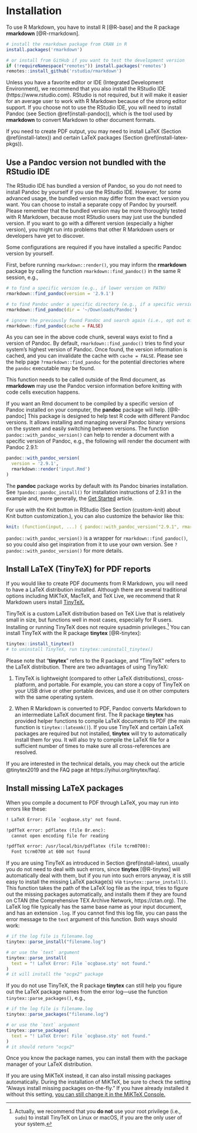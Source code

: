 \mainmatter

# Installation

To use R Markdown, you have to install R [@R-base] and the R package **rmarkdown** [@R-rmarkdown].

```r
# install the rmarkdown package from CRAN in R
install.packages('rmarkdown')

# or install from GitHub if you want to test the development version
if (!requireNamespace("remotes")) install.packages('remotes')
remotes::install_github('rstudio/rmarkdown')
```

Unless you have a favorite editor or IDE (Integrated Development Environment), we recommend that you also install the RStudio\index{RStudio} IDE (https://www.rstudio.com). RStudio is not required, but it will make it easier for an average user to work with R Markdown because of the strong editor support. If you choose not to use the RStudio IDE, you will need to install Pandoc\index{Pandoc} (see Section \@ref(install-pandoc)), which is the tool used by **rmarkdown** to convert Markdown to other document formats.

If you need to create PDF output, you may need to install LaTeX\index{LaTeX} (Section \@ref(install-latex)) and certain LaTeX packages (Section \@ref(install-latex-pkgs)).

## Use a Pandoc version not bundled with the RStudio IDE {#install-pandoc}

The RStudio IDE has bundled a version of Pandoc\index{Pandoc}, so you do not need to install Pandoc by yourself if you use the RStudio IDE. However, for some advanced usage, the bundled version may differ from the exact version you want. You can choose to install a separate copy of Pandoc by yourself. Please remember that the bundled version may be more thoroughly tested with R Markdown, because most RStudio users may just use the bundled version. If you want to go with a different version (especially a higher version), you might run into problems that other R Markdown users or developers have yet to discover.

Some configurations are required if you have installed a specific Pandoc version by yourself. 

First, before running `rmarkdown::render()`, you may inform the **rmarkdown** package by calling the function `rmarkdown::find_pandoc()` in the same R session, e.g.,

```r
# to find a specific version (e.g., if lower version on PATH)
rmarkdown::find_pandoc(version = '2.9.1')

# to find Pandoc under a specific directory (e.g., if a specific version cannot be in PATH)
rmarkdown::find_pandoc(dir = '~/Downloads/Pandoc')

# ignore the previously found Pandoc and search again (i.e., opt out of the caching mechanism).
rmarkdown::find_pandoc(cache = FALSE)
```

As you can see in the above code chunk, several ways exist to find a version of Pandoc. By default, `rmarkdown::find_pandoc()` tries to find your system's highest version of Pandoc. Once found, the version information is cached, and you can invalidate the cache with `cache = FALSE`. Please see the help page `?rmarkdown::find_pandoc` for the potential directories where the `pandoc` executable may be found.

This function needs to be called outside of the Rmd document, as **rmarkdown** may use the Pandoc version information before knitting with code cells execution happens. 


If you want an Rmd document to be compiled by a specific version of Pandoc installed on your computer, the **pandoc** package will help. [@R-pandoc]\index{R package!pandoc}
This package is designed to help test R code with different Pandoc versions. It allows installing and managing several Pandoc binary versions on the system and easily switching between versions. The function `pandoc::with_pandoc_version()` can help to render a document with a specific version of Pandoc, e.g., the following will render the document with Pandoc 2.9.1:

```r
pandoc::with_pandoc_version(
  version = '2.9.1',
  rmarkdown::render('input.Rmd')
)
```

The **pandoc** package works by default with its Pandoc binaries installation. See `?pandoc::pandoc_install()` for installation instructions of 2.9.1 in the example and, more generally, the [Get Started](https://cderv.github.io/pandoc/articles/pandoc.html) article.


For use with the Knit button in RStudio (See Section \ref(custom-knit) about Knit button customization.), you can also customize the behavior like this: 


````yaml
knit: (function(input, ...) { pandoc::with_pandoc_version("2.9.1", rmarkdown::render(input)) })
````

`pandoc::with_pandoc_version()` is a wrapper for `rmarkdown::find_pandoc()`, so you could also get inspiration from it to use your own version. See `?pandoc::with_pandoc_version()` for more details.

## Install LaTeX (TinyTeX) for PDF reports {#install-latex}

If you would like to create PDF documents from R Markdown, you will need to have a LaTeX\index{LaTeX} distribution installed. Although there are several traditional options including MiKTeX\index{LaTeX!MiKTeX}, MacTeX, and TeX Live, we recommend that R Markdown users install [TinyTeX.](https://yihui.org/tinytex/)

TinyTeX\index{LaTeX!TinyTeX} is a custom LaTeX distribution based on TeX Live that is relatively small in size, but functions well in most cases, especially for R users. Installing or running TinyTeX does not require sysadmin privileges.^[Actually, we recommend that you **do not** use your root privilege (i.e., `sudo`) to install TinyTeX on Linux or macOS, if you are the only user of your system.] You can install TinyTeX with the R package **tinytex**\index{LaTeX!tinytex} [@R-tinytex]:

```r
tinytex::install_tinytex()
# to uninstall TinyTeX, run tinytex::uninstall_tinytex() 
```

Please note that "**tinytex**" refers to the R package, and "TinyTeX" refers to the LaTeX distribution. There are two advantages of using TinyTeX: 

1. TinyTeX is lightweight (compared to other LaTeX distributions), cross-platform, and portable. For example, you can store a copy of TinyTeX on your USB drive or other portable devices, and use it on other computers with the same operating system. 

1. When R Markdown is converted to PDF, Pandoc converts Markdown to an intermediate LaTeX document first. The R package **tinytex** has provided helper functions to compile LaTeX documents to PDF (the main function is `tinytex::latexmk()`). If you use TinyTeX and certain LaTeX packages are required but not installed, **tinytex** will try to automatically install them for you. It will also try to compile the LaTeX file for a sufficient number of times to make sure all cross-references are resolved.

If you are interested in the technical details, you may check out the article @tinytex2019 and the FAQ page at https://yihui.org/tinytex/faq/.

## Install missing LaTeX packages {#install-latex-pkgs}

When you compile a document to PDF through LaTeX, you may run into errors like these:

```latex
! LaTeX Error: File `ocgbase.sty' not found.

!pdfTeX error: pdflatex (file 8r.enc):
  cannot open encoding file for reading

!pdfTeX error: /usr/local/bin/pdflatex (file tcrm0700):
  Font tcrm0700 at 600 not found
```

If you are using TinyTeX as introduced in Section \@ref(install-latex), usually you do not need to deal with such errors, since **tinytex** [@R-tinytex] will automatically deal with them, but if you run into such errors anyway, it is still easy to install the missing LaTeX package(s)\index{LaTeX!packages} via `tinytex::parse_install()`\index{tinytex!parse\_install()}. This function takes the path of the LaTeX log file as the input, tries to figure out the missing packages automatically, and installs them if they are found on CTAN (the Comprehensive TEX Archive Network, https://ctan.org). The LaTeX log file typically has the same base name as your input document, and has an extension `.log`. If you cannot find this log file, you can pass the error message to the `text` argument of this function. Both ways should work:

```r
# if the log file is filename.log
tinytex::parse_install("filename.log")

# or use the `text` argument
tinytex::parse_install(
  text = "! LaTeX Error: File `ocgbase.sty' not found."
)
# it will install the "ocgx2" package
```

If you do not use TinyTeX, the R package **tinytex** can still help you figure out the LaTeX package names from the error log---use the function `tinytex::parse_packages()`\index{tinytex!parse\_packages()}, e.g.,

```r
# if the log file is filename.log
tinytex::parse_packages("filename.log")

# or use the `text` argument
tinytex::parse_packages(
  text = "! LaTeX Error: File `ocgbase.sty' not found."
)
# it should return "ocgx2"
```

Once you know the package names, you can install them with the package manager of your LaTeX distribution.

If you are using MiKTeX\index{LaTeX!MiKTeX} instead, it can also install missing packages automatically. During the installation of MiKTeX, be sure to check the setting "Always install missing packages on-the-fly." If you have already installed it without this setting, [you can still change it in the MiKTeX Console.](https://github.com/rstudio/rmarkdown/issues/1285#issuecomment-374340175)
